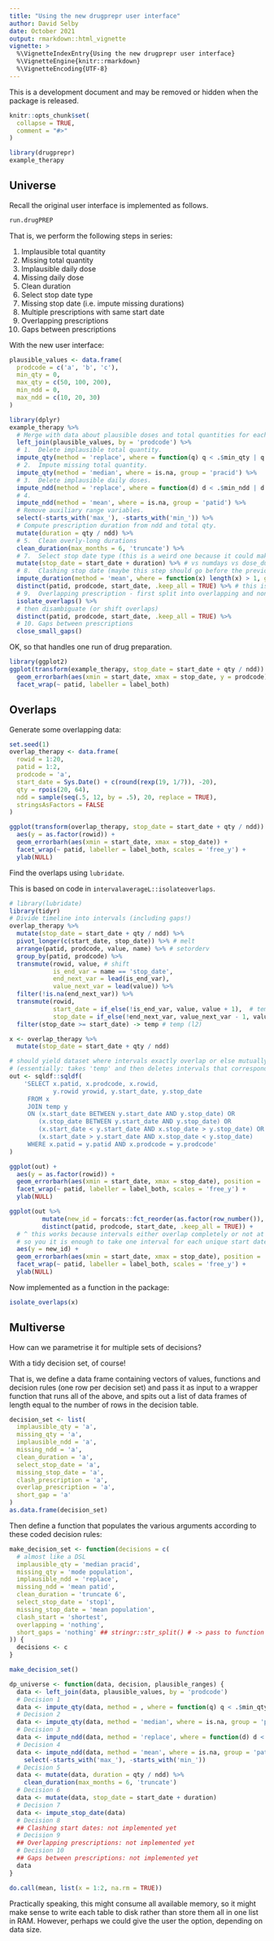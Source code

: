 ```yaml
---
title: "Using the new drugprepr user interface"
author: David Selby
date: October 2021
output: rmarkdown::html_vignette
vignette: >
  %\VignetteIndexEntry{Using the new drugprepr user interface}
  %\VignetteEngine{knitr::rmarkdown}
  %\VignetteEncoding{UTF-8}
---
```


This is a development document and may be removed or hidden when the package is
released.

```r
knitr::opts_chunk$set(
  collapse = TRUE,
  comment = "#>"
)
```

```r
library(drugprepr)
example_therapy
```

## Universe

Recall the original user interface is implemented as follows.

```r
run.drugPREP
```

That is, we perform the following steps in series:

1. Implausible total quantity
2. Missing total quantity
3. Implausible daily dose
4. Missing daily dose
5. Clean duration
6. Select stop date type
7. Missing stop date (i.e. impute missing durations)
8. Multiple prescriptions with same start date
9. Overlapping prescriptions
10. Gaps between prescriptions

With the new user interface:

```r
plausible_values <- data.frame(
  prodcode = c('a', 'b', 'c'),
  min_qty = 0,
  max_qty = c(50, 100, 200),
  min_ndd = 0,
  max_ndd = c(10, 20, 30)
)
```

```r
library(dplyr)
example_therapy %>%
  # Merge with data about plausible doses and total quantities for each drug.
  left_join(plausible_values, by = 'prodcode') %>%
  # 1.  Delete implausible total quantity.
  impute_qty(method = 'replace', where = function(q) q < .$min_qty | q > .$max_qty) %>%
  # 2.  Impute missing total quantity.
  impute_qty(method = 'median', where = is.na, group = 'pracid') %>%
  # 3.  Delete implausible daily doses.
  impute_ndd(method = 'replace', where = function(d) d < .$min_ndd | d > .$max_ndd) %>%
  # 4.
  impute_ndd(method = 'mean', where = is.na, group = 'patid') %>%
  # Remove auxiliary range variables.
  select(-starts_with('max_'), -starts_with('min_')) %>%
  # Compute prescription duration from ndd and total qty.
  mutate(duration = qty / ndd) %>%
  # 5.  Clean overly-long durations
  clean_duration(max_months = 6, 'truncate') %>%
  # 7.  Select stop date type (this is a weird one because it could make all previous steps redundant?)
  mutate(stop_date = start_date + duration) %>% # vs numdays vs dose_duration(?)
  # 8.  Clashing stop date (maybe this step should go before the previous one?)
  impute_duration(method = 'mean', where = function(x) length(x) > 1, group = c('patid', 'start_date')) %>%
  distinct(patid, prodcode, start_date, .keep_all = TRUE) %>% # this is the only time up to this point that nrow varies
  # 9.  Overlapping prescription - first split into overlapping and non-overlapping intervals
  isolate_overlaps() %>%
  # then disambiguate (or shift overlaps)
  distinct(patid, prodcode, start_date, .keep_all = TRUE) %>%
  # 10. Gaps between prescriptions
  close_small_gaps()
```
OK, so that handles one run of drug preparation.

```r
library(ggplot2)
ggplot(transform(example_therapy, stop_date = start_date + qty / ndd)) +
  geom_errorbarh(aes(xmin = start_date, xmax = stop_date, y = prodcode)) +
  facet_wrap(~ patid, labeller = label_both)
```

## Overlaps

Generate some overlapping data:

```r
set.seed(1)
overlap_therapy <- data.frame(
  rowid = 1:20,
  patid = 1:2,
  prodcode = 'a',
  start_date = Sys.Date() + c(round(rexp(19, 1/7)), -20),
  qty = rpois(20, 64),
  ndd = sample(seq(.5, 12, by = .5), 20, replace = TRUE),
  stringsAsFactors = FALSE
)

ggplot(transform(overlap_therapy, stop_date = start_date + qty / ndd)) +
  aes(y = as.factor(rowid)) +
  geom_errorbarh(aes(xmin = start_date, xmax = stop_date)) +
  facet_wrap(~ patid, labeller = label_both, scales = 'free_y') +
  ylab(NULL)
```

Find the overlaps using `lubridate`.

This is based on code in `intervalaverageL::isolateoverlaps`.

```r
# library(lubridate)
library(tidyr)
# Divide timeline into intervals (including gaps!)
overlap_therapy %>%
  mutate(stop_date = start_date + qty / ndd) %>%
  pivot_longer(c(start_date, stop_date)) %>% # melt
  arrange(patid, prodcode, value, name) %>% # setorderv
  group_by(patid, prodcode) %>%
  transmute(rowid, value, # shift
            is_end_var = name == 'stop_date',
            end_next_var = lead(is_end_var),
            value_next_var = lead(value)) %>%
  filter(!is.na(end_next_var)) %>%
  transmute(rowid,
            start_date = if_else(!is_end_var, value, value + 1),  # temp (l1)
            stop_date = if_else(!end_next_var, value_next_var - 1, value_next_var)) %>%
  filter(stop_date >= start_date) -> temp # temp (l2)

x <- overlap_therapy %>%
  mutate(stop_date = start_date + qty / ndd)

# should yield dataset where intervals exactly overlap or else mutually don't overlap:
# (essentially: takes 'temp' and then deletes intervals that correspond to gaps)
out <- sqldf::sqldf(
    'SELECT x.patid, x.prodcode, x.rowid,
            y.rowid yrowid, y.start_date, y.stop_date
     FROM x
     JOIN temp y
     ON (x.start_date BETWEEN y.start_date AND y.stop_date) OR
        (x.stop_date BETWEEN y.start_date AND y.stop_date) OR
        (x.start_date < y.start_date AND x.stop_date > y.stop_date) OR
        (x.start_date > y.start_date AND x.stop_date < y.stop_date)
     WHERE x.patid = y.patid AND x.prodcode = y.prodcode'
)

ggplot(out) +
  aes(y = as.factor(rowid)) +
  geom_errorbarh(aes(xmin = start_date, xmax = stop_date), position = 'dodge2') +
  facet_wrap(~ patid, labeller = label_both, scales = 'free_y') +
  ylab(NULL)

ggplot(out %>%
         mutate(new_id = forcats::fct_reorder(as.factor(row_number()), start_date)) %>%
         distinct(patid, prodcode, start_date, .keep_all = TRUE)) +
  # ^ this works because intervals either overlap completely or not at all,
  # so you it is enough to take one interval for each unique start date
  aes(y = new_id) +
  geom_errorbarh(aes(xmin = start_date, xmax = stop_date), position = 'dodge2') +
  facet_wrap(~ patid, labeller = label_both, scales = 'free_y') +
  ylab(NULL)
```

Now implemented as a function in the package:

```r
isolate_overlaps(x)
```

## Multiverse

How can we parametrise it for multiple sets of decisions?

With a tidy decision set, of course!

That is, we define a data frame containing vectors of values, functions and decision rules (one row per decision set) and pass it as input to a wrapper function that runs all of the above, and spits out a list of data frames of length equal to the number of rows in the decision table.

```r
decision_set <- list(
  implausible_qty = 'a',
  missing_qty = 'a',
  implausible_ndd = 'a',
  missing_ndd = 'a',
  clean_duration = 'a',
  select_stop_date = 'a',
  missing_stop_date = 'a',
  clash_prescription = 'a',
  overlap_prescription = 'a',
  short_gap = 'a'
)
as.data.frame(decision_set)
```

Then define a function that populates the various arguments according to these coded decision rules:

```r
make_decision_set <- function(decisions = c(
  # almost like a DSL
  implausible_qty = 'median pracid',
  missing_qty = 'mode population',
  implausible_ndd = 'replace',
  missing_ndd = 'mean patid',
  clean_duration = 'truncate 6',
  select_stop_date = 'stop1',
  missing_stop_date = 'mean population',
  clash_start = 'shortest',
  overlapping = 'nothing',
  short_gaps = 'nothing' ## stringr::str_split() # -> pass to function that takes list arguments
)) {
  decisions <- c
}

make_decision_set()

dp_universe <- function(data, decision, plausible_ranges) {
  data <- left_join(data, plausible_values, by = 'prodcode')
  # Decision 1
  data <- impute_qty(data, method = , where = function(q) q < .$min_qty | q > .$max_qty)
  # Decision 2
  data <- impute_qty(data, method = 'median', where = is.na, group = 'pracid')
  # Decision 3
  data <- impute_ndd(data, method = 'replace', where = function(d) d < .$min_ndd | d > .$max_ndd)
  # Decision 4
  data <- impute_ndd(data, method = 'mean', where = is.na, group = 'patid') %>%
    select(-starts_with('max_'), -starts_with('min_'))
  # Decision 5
  data <- mutate(data, duration = qty / ndd) %>%
    clean_duration(max_months = 6, 'truncate')
  # Decision 6
  data <- mutate(data, stop_date = start_date + duration)
  # Decision 7
  data <- impute_stop_date(data)
  # Decision 8
  ## Clashing start dates: not implemented yet
  # Decision 9
  ## Overlapping prescriptions: not implemented yet
  # Decision 10
  ## Gaps between prescriptions: not implemented yet
  data
}

do.call(mean, list(x = 1:2, na.rm = TRUE))


```

Practically speaking, this might consume all available memory, so it might make sense to write each table to disk rather than store them all in one list in RAM.
However, perhaps we could give the user the option, depending on data size.



